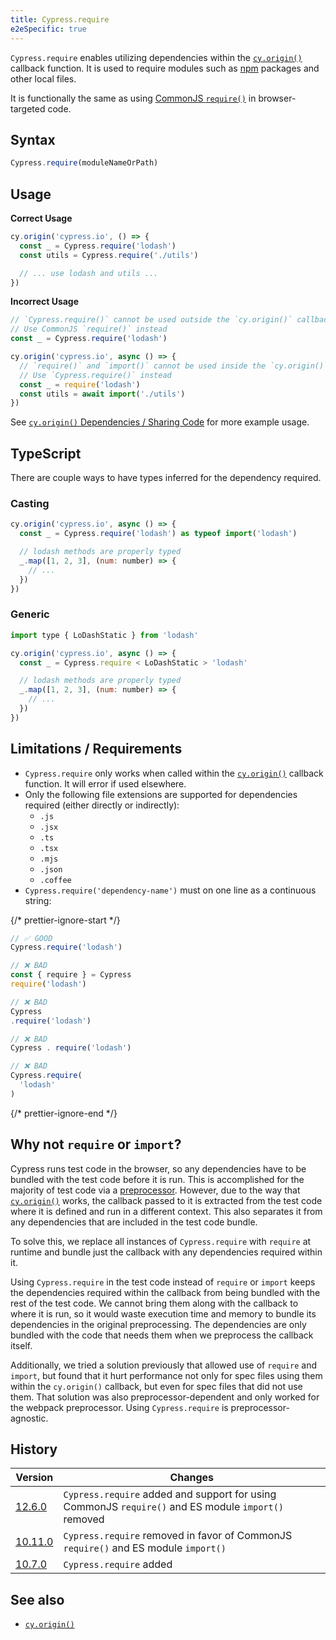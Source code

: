 ```yaml
---
title: Cypress.require
e2eSpecific: true
---
```


`Cypress.require` enables utilizing dependencies within the
[`cy.origin()`](/api/commands/origin) callback function. It is used to require
modules such as [npm](https://www.npmjs.com/) packages and other local files.

It is functionally the same as using
[CommonJS `require()`](https://nodejs.org/en/knowledge/getting-started/what-is-require/)
in browser-targeted code.

## Syntax

```js
Cypress.require(moduleNameOrPath)
```

## Usage

<Icon name="check-circle" color="green"></Icon> **Correct Usage**

```js
cy.origin('cypress.io', () => {
  const _ = Cypress.require('lodash')
  const utils = Cypress.require('./utils')

  // ... use lodash and utils ...
})
```

<Icon name="exclamation-triangle" color="red"></Icon> **Incorrect Usage**

```js
// `Cypress.require()` cannot be used outside the `cy.origin()` callback.
// Use CommonJS `require()` instead
const _ = Cypress.require('lodash')

cy.origin('cypress.io', async () => {
  // `require()` and `import()` cannot be used inside the `cy.origin()` callback.
  // Use `Cypress.require()` instead
  const _ = require('lodash')
  const utils = await import('./utils')
})
```

See
[`cy.origin()` Dependencies / Sharing Code](/api/commands/origin#Dependencies-Sharing-Code)
for more example usage.

## TypeScript

There are couple ways to have types inferred for the dependency required.

### Casting

```js
cy.origin('cypress.io', async () => {
  const _ = Cypress.require('lodash') as typeof import('lodash')

  // lodash methods are properly typed
  _.map([1, 2, 3], (num: number) => {
    // ...
  })
})
```

### Generic

```js
import type { LoDashStatic } from 'lodash'

cy.origin('cypress.io', async () => {
  const _ = Cypress.require < LoDashStatic > 'lodash'

  // lodash methods are properly typed
  _.map([1, 2, 3], (num: number) => {
    // ...
  })
})
```

## Limitations / Requirements

- `Cypress.require` only works when called within the
  [`cy.origin()`](/api/commands/origin) callback function. It will error if used
  elsewhere.
- Only the following file extensions are supported for dependencies required
  (either directly or indirectly):
  - `.js`
  - `.jsx`
  - `.ts`
  - `.tsx`
  - `.mjs`
  - `.json`
  - `.coffee`
- `Cypress.require('dependency-name')` must on one line as a continuous string:

{/* prettier-ignore-start */}
```js
// ✅ GOOD
Cypress.require('lodash')

// ❌ BAD
const { require } = Cypress
require('lodash')

// ❌ BAD
Cypress
.require('lodash')

// ❌ BAD
Cypress . require('lodash')

// ❌ BAD
Cypress.require(
  'lodash'
)
```
{/* prettier-ignore-end */}

## Why not `require` or `import`?

Cypress runs test code in the browser, so any dependencies have to be bundled
with the test code before it is run. This is accomplished for the majority of
test code via a [preprocessor](/api/plugins/preprocessors-api). However, due to
the way that [`cy.origin()`](/api/commands/origin) works, the callback passed to
it is extracted from the test code where it is defined and run in a different
context. This also separates it from any dependencies that are included in the
test code bundle.

To solve this, we replace all instances of `Cypress.require` with `require` at
runtime and bundle just the callback with any dependencies required within it.

Using `Cypress.require` in the test code instead of `require` or `import` keeps
the dependencies required within the callback from being bundled with the rest
of the test code. We cannot bring them along with the callback to where it is
run, so it would waste execution time and memory to bundle its dependencies in
the original preprocessing. The dependencies are only bundled with the code that
needs them when we preprocess the callback itself.

Additionally, we tried a solution previously that allowed use of `require` and
`import`, but found that it hurt performance not only for spec files using them
within the `cy.origin()` callback, but even for spec files that did not use
them. That solution was also preprocessor-dependent and only worked for the
webpack preprocessor. Using `Cypress.require` is preprocessor-agnostic.

## History

| Version                                        | Changes                                                                                             |
| ---------------------------------------------- | --------------------------------------------------------------------------------------------------- |
| [12.6.0](/guides/references/changelog#10-7-0)  | `Cypress.require` added and support for using CommonJS `require()` and ES module `import()` removed |
| [10.11.0](/guides/references/changelog#10-7-0) | `Cypress.require` removed in favor of CommonJS `require()` and ES module `import()`                 |
| [10.7.0](/guides/references/changelog#10-7-0)  | `Cypress.require` added                                                                             |

## See also

- [`cy.origin()`](/api/commands/origin)
